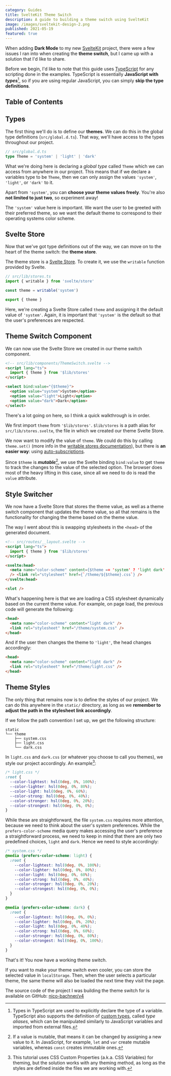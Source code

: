 ```yaml
---
category: Guides
title: SvelteKit Theme Switch
description: A guide to building a theme switch using SvelteKit
image: /images/sveltekit-design-2.png
published: 2021-05-19
featured: true
---
```


When adding **Dark Mode** to my new [SvelteKit](https://kit.svelte.dev) project, there were a few issues I ran into when creating the **theme switch**, but I came up with a solution that I'd like to share.

Before we begin, I'd like to note that this guide uses [TypeScript](https://www.typescriptlang.org) for any scripting done in the examples. TypeScript is essentially **JavaScript with _types_**[^1], so if you are using regular JavaScript, you can simply **skip the type definitions**.

## Table of Contents

## Types

The first thing we'll do is to define our **themes**. We can do this in the global type definitions (`src/global.d.ts`). That way, we'll have access to the types throughout our project.

```ts
// src/global.d.ts
type Theme = 'system' | 'light' | 'dark'
```

What we're doing here is declaring a _global type_ called `Theme` which we can access from anywhere in our project. This means that if we declare a variables type to be `Theme`, then we can only assign the values `'system'`, `'light'`, or `'dark'` to it.

Apart from `'system'`, you can **choose your theme values freely**. You're also **not limited to just two**, so experiment away!

The `'system'` value here is important. We want the user to be greeted with their preferred theme, so we want the default theme to correspond to their operating systems color scheme.

## Svelte Store

Now that we've got type definitions out of the way, we can move on to the heart of the theme switch: the **theme store**.

The theme store is a [Svelte Store](https://svelte.dev/docs#svelte_store). To create it, we use the `writable` function provided by Svelte.

```ts
// src/lib/stores.ts
import { writable } from 'svelte/store'

const theme = writable('system')

export { theme }
```

Here, we're creating a Svelte Store called `theme` and assigning it the default value of `'system'`. Again, it is important that `'system'` is the default so that the user's preferences are respected.

## Theme Switch Component

We can now use the Svelte Store we created in our theme switch component.

```html
<!-- src/lib/components/ThemeSwitch.svelte -->
<script lang="ts">
  import { theme } from '$lib/stores'
</script>

<select bind:value="{$theme}">
  <option value="system">System</option>
  <option value="light">Light</option>
  <option value="dark">Dark</option>
</select>
```

There's a lot going on here, so I think a quick walkthrough is in order.

We first import `theme` from `'$lib/stores'`. `$lib/stores` is a path alias for `src/lib/stores.svelte`, the file in which we created our theme Svelte Store.

We now want to modify the value of `theme`. We could do this by calling `theme.set()` (more info in the [writable stores documentation](https://svelte.dev/tutorial/writable-stores)), but there is **an easier way**: using [auto-subscriptions](https://svelte.dev/tutorial/auto-subscriptions).

Since `$theme` is **_mutable_**[^2], we use the Svelte binding `bind:value` to get `theme` to track the changes to the value of the selected option. The browser does most of the heavy lifting in this case, since all we need to do is read the `value` attribute.

## Style Switcher

We now have a Svelte Store that stores the theme value, as well as a theme switch component that updates the theme value, so all that remains is the functionality for changing the theme based on the theme value.

The way I went about this is swapping stylesheets in the `<head>` of the generated document.

```html
<!-- src/routes/__layout.svelte -->
<script lang="ts">
  import { theme } from '$lib/stores'
</script>

<svelte:head>
  <meta name="color-scheme" content={$theme == 'system' ? 'light dark' : $theme}
  /> <link rel="stylesheet" href={`/theme/${$theme}.css`} />
</svelte:head>

<slot />
```

What's happening here is that we are loading a CSS stylesheet dynamically based on the current theme value. For example, on page load, the previous code will generate the following:

```html
<head>
  <meta name="color-scheme" content="light dark" />
  <link rel="stylesheet" href="/theme/system.css" />
</head>
```

And if the user then changes the theme to `'light'`, the head changes accordingly:

```html
<head>
  <meta name="color-scheme" content="light dark" />
  <link rel="stylesheet" href="/theme/light.css" />
</head>
```

## Theme Styles

The only thing that remains now is to define the styles of our project. We can do this anywhere in the `static/` directory, as long as we **remember to adjust the path in the stylesheet link accordingly**.

If we follow the path convention I set up, we get the following structure:

```
static
└── theme
    ├── system.css
    ├── light.css
    └── dark.css
```

In `light.css` and `dark.css` (or whatever you choose to call you themes), we style our project accordingly. An example[^3]:

```css
/* light.css */
:root {
  --color-lightest: hsl(0deg, 0%, 100%);
  --color-lighter: hsl(0deg, 0%, 80%);
  --color-light: hsl(0deg, 0%, 60%);
  --color-strong: hsl(0deg, 0%, 40%);
  --color-stronger: hsl(0deg, 0%, 20%);
  --color-strongest: hsl(0deg, 0%, 0%);
}
```

While these are straightforward, the file `system.css` requires more attention, because we need to think about the user's system preferences. While the `prefers-color-scheme` media query makes accessing the user's preference a straightforward process, we need to keep in mind that there are only two predefined choices, `light` and `dark`. Hence we need to style accordingly:

```css
/* system.css */
@media (prefers-color-scheme: light) {
  :root {
    --color-lightest: hsl(0deg, 0%, 100%);
    --color-lighter: hsl(0deg, 0%, 80%);
    --color-light: hsl(0deg, 0%, 60%);
    --color-strong: hsl(0deg, 0%, 40%);
    --color-stronger: hsl(0deg, 0%, 20%);
    --color-strongest: hsl(0deg, 0%, 0%);
  }
}

@media (prefers-color-scheme: dark) {
  :root {
    --color-lightest: hsl(0deg, 0%, 0%);
    --color-lighter: hsl(0deg, 0%, 20%);
    --color-light: hsl(0deg, 0%, 40%);
    --color-strong: hsl(0deg, 0%, 60%);
    --color-stronger: hsl(0deg, 0%, 80%);
    --color-strongest: hsl(0deg, 0%, 100%);
  }
}
```

That's it! You now have a working theme switch.

If you want to make your theme switch even cooler, you can store the selected value in `localStorage`. Then, when the user selects a particular theme, the same theme will also be loaded the next time they visit the page.

The source code of the project I was building the theme switch for is available on GitHub: [nico-bachner/v4](https://github.com/nico-bachner/v4)

[^1]: Types in TypeScript are used to explicitly declare the type of a variable. TypeScript also supports the definition of [custom types](https://www.typescriptlang.org/docs/handbook/2/everyday-types.html#type-aliases), called _type aliases_, which can be manipulated similarly to JavaScript variables and imported from external files.
[^2]: If a value is mutable, that means it can be changed by assigning a new value to it. In JavaScript, for example, `let` and `var` create mutable variables, whereas `const` creates immutable ones.
[^3]: This tutorial uses CSS Custom Properties (a.k.a. CSS Variables) for theming, but the solution works with any theming method, as long as the styles are defined inside the files we are working with.
